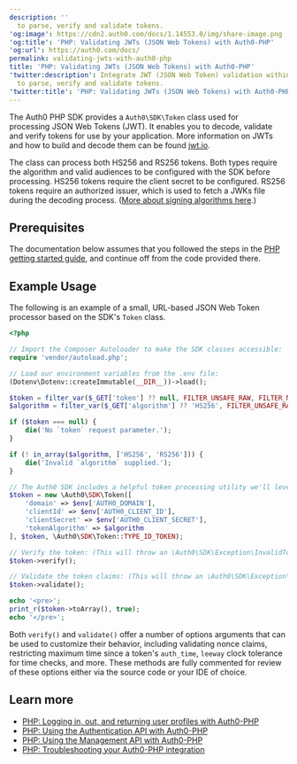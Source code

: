 ```yaml
---
description: ''
  to parse, verify and validate tokens.
'og:image': https://cdn2.auth0.com/docs/1.14553.0/img/share-image.png
'og:title': 'PHP: Validating JWTs (JSON Web Tokens) with Auth0-PHP'
'og:url': https://auth0.com/docs/
permalink: validating-jwts-with-auth0-php
title: 'PHP: Validating JWTs (JSON Web Tokens) with Auth0-PHP'
'twitter:description': Integrate JWT (JSON Web Token) validation within your PHP application
  to parse, verify and validate tokens.
'twitter:title': 'PHP: Validating JWTs (JSON Web Tokens) with Auth0-PHP'
---
```

The Auth0 PHP SDK provides a `Auth0\SDK\Token` class used for processing <Tooltip tip="JSON Web Token (JWT): Standard ID Token format (and often Access Token format) used to represent claims securely between two parties." cta="View Glossary" href="/docs/glossary?term=JSON+Web+Tokens">JSON Web Tokens</Tooltip> (JWT). It enables you to decode, validate and verify tokens for use by your application. More information on JWTs and how to build and decode them can be found [jwt.io](https://jwt.io/).

The class can process both HS256 and RS256 tokens. Both types require the algorithm and valid audiences to be configured with the SDK before processing. HS256 tokens require the <Tooltip tip="Client Secret: Secret used by a client (application) to authenticate with the Authorization Server; it should be known to only the client and the Authorization Server and must be sufficiently random to not be guessable." cta="View Glossary" href="/docs/glossary?term=client+secret">client secret</Tooltip> to be configured. RS256 tokens require an authorized issuer, which is used to fetch a JWKs file during the decoding process. ([More about signing algorithms here](https://auth0.com/blog/navigating-rs256-and-jwks/).)

## Prerequisites

The documentation below assumes that you followed the steps in the [PHP getting started guide](/docs/libraries/auth0-php), and continue off from the code provided there.

## Example Usage

The following is an example of a small, URL-based JSON Web Token processor based on the SDK's `Token` class.

```php lines expandable
<?php

// Import the Composer Autoloader to make the SDK classes accessible:
require 'vendor/autoload.php';

// Load our environment variables from the .env file:
(Dotenv\Dotenv::createImmutable(__DIR__))->load();

$token = filter_var($_GET['token'] ?? null, FILTER_UNSAFE_RAW, FILTER_NULL_ON_FAILURE);
$algorithm = filter_var($_GET['algorithm'] ?? 'HS256', FILTER_UNSAFE_RAW, FILTER_NULL_ON_FAILURE);

if ($token === null) {
    die('No `token` request parameter.');
}

if (! in_array($algorithm, ['HS256', 'RS256'])) {
    die('Invalid `algorithm` supplied.');
}

// The Auth0 SDK includes a helpful token processing utility we'll leverage for this:
$token = new \Auth0\SDK\Token([
    'domain' => $env['AUTH0_DOMAIN'],
    'clientId' => $env['AUTH0_CLIENT_ID'],
    'clientSecret' => $env['AUTH0_CLIENT_SECRET'],
    'tokenAlgorithm' => $algorithm
], $token, \Auth0\SDK\Token::TYPE_ID_TOKEN);

// Verify the token: (This will throw an \Auth0\SDK\Exception\InvalidTokenException if verification fails.)
$token->verify();

// Validate the token claims: (This will throw an \Auth0\SDK\Exception\InvalidTokenException if validation fails.)
$token->validate();

echo '<pre>';
print_r($token->toArray(), true);
echo '</pre>';
```

Both `verify()` and `validate()` offer a number of options arguments that can be used to customize their behavior, including validating <Tooltip tip="Nonce: Arbitrary number issued once in an authentication protocol to detect and prevent replay attacks." cta="View Glossary" href="/docs/glossary?term=nonce">nonce</Tooltip> claims, restricting maximum time since a token's `auth_time`, `leeway` clock tolerance for time checks, and more. These methods are fully commented for review of these options either via the source code or your IDE of choice.

## Learn more

* [PHP: Logging in, out, and returning user profiles with Auth0-PHP](/docs/libraries/auth0-php/auth0-php-basic-use)
* [PHP: Using the Authentication API with Auth0-PHP](/docs/libraries/auth0-php/using-the-authentication-api-with-auth0-php)
* [PHP: Using the Management API with Auth0-PHP](/docs/libraries/auth0-php/using-the-management-api-with-auth0-php)
* [PHP: Troubleshooting your Auth0-PHP integration](/docs/libraries/auth0-php/troubleshoot-auth0-php-library)